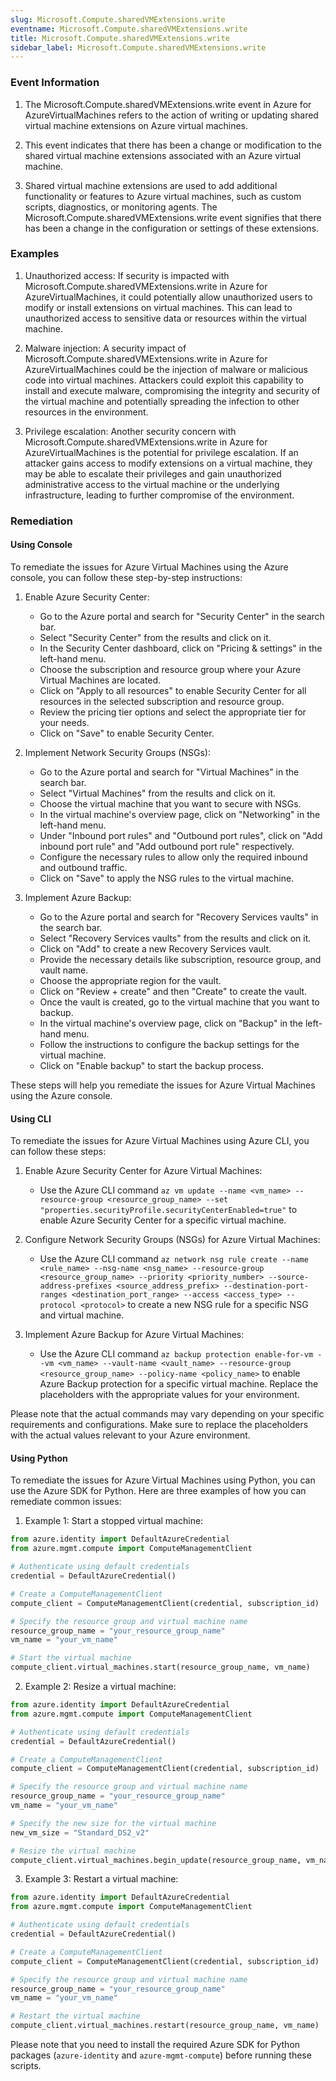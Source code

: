 ```yaml
--- 
slug: Microsoft.Compute.sharedVMExtensions.write
eventname: Microsoft.Compute.sharedVMExtensions.write
title: Microsoft.Compute.sharedVMExtensions.write
sidebar_label: Microsoft.Compute.sharedVMExtensions.write
---
```

                       
### Event Information

1. The Microsoft.Compute.sharedVMExtensions.write event in Azure for AzureVirtualMachines refers to the action of writing or updating shared virtual machine extensions on Azure virtual machines.

2. This event indicates that there has been a change or modification to the shared virtual machine extensions associated with an Azure virtual machine.

3. Shared virtual machine extensions are used to add additional functionality or features to Azure virtual machines, such as custom scripts, diagnostics, or monitoring agents. The Microsoft.Compute.sharedVMExtensions.write event signifies that there has been a change in the configuration or settings of these extensions.


### Examples

1. Unauthorized access: If security is impacted with Microsoft.Compute.sharedVMExtensions.write in Azure for AzureVirtualMachines, it could potentially allow unauthorized users to modify or install extensions on virtual machines. This can lead to unauthorized access to sensitive data or resources within the virtual machine.

2. Malware injection: A security impact of Microsoft.Compute.sharedVMExtensions.write in Azure for AzureVirtualMachines could be the injection of malware or malicious code into virtual machines. Attackers could exploit this capability to install and execute malware, compromising the integrity and security of the virtual machine and potentially spreading the infection to other resources in the environment.

3. Privilege escalation: Another security concern with Microsoft.Compute.sharedVMExtensions.write in Azure for AzureVirtualMachines is the potential for privilege escalation. If an attacker gains access to modify extensions on a virtual machine, they may be able to escalate their privileges and gain unauthorized administrative access to the virtual machine or the underlying infrastructure, leading to further compromise of the environment.

### Remediation

#### Using Console

To remediate the issues for Azure Virtual Machines using the Azure console, you can follow these step-by-step instructions:

1. Enable Azure Security Center:
   - Go to the Azure portal and search for "Security Center" in the search bar.
   - Select "Security Center" from the results and click on it.
   - In the Security Center dashboard, click on "Pricing & settings" in the left-hand menu.
   - Choose the subscription and resource group where your Azure Virtual Machines are located.
   - Click on "Apply to all resources" to enable Security Center for all resources in the selected subscription and resource group.
   - Review the pricing tier options and select the appropriate tier for your needs.
   - Click on "Save" to enable Security Center.

2. Implement Network Security Groups (NSGs):
   - Go to the Azure portal and search for "Virtual Machines" in the search bar.
   - Select "Virtual Machines" from the results and click on it.
   - Choose the virtual machine that you want to secure with NSGs.
   - In the virtual machine's overview page, click on "Networking" in the left-hand menu.
   - Under "Inbound port rules" and "Outbound port rules", click on "Add inbound port rule" and "Add outbound port rule" respectively.
   - Configure the necessary rules to allow only the required inbound and outbound traffic.
   - Click on "Save" to apply the NSG rules to the virtual machine.

3. Implement Azure Backup:
   - Go to the Azure portal and search for "Recovery Services vaults" in the search bar.
   - Select "Recovery Services vaults" from the results and click on it.
   - Click on "Add" to create a new Recovery Services vault.
   - Provide the necessary details like subscription, resource group, and vault name.
   - Choose the appropriate region for the vault.
   - Click on "Review + create" and then "Create" to create the vault.
   - Once the vault is created, go to the virtual machine that you want to backup.
   - In the virtual machine's overview page, click on "Backup" in the left-hand menu.
   - Follow the instructions to configure the backup settings for the virtual machine.
   - Click on "Enable backup" to start the backup process.

These steps will help you remediate the issues for Azure Virtual Machines using the Azure console.

#### Using CLI

To remediate the issues for Azure Virtual Machines using Azure CLI, you can follow these steps:

1. Enable Azure Security Center for Azure Virtual Machines:
   - Use the Azure CLI command `az vm update --name <vm_name> --resource-group <resource_group_name> --set "properties.securityProfile.securityCenterEnabled=true"` to enable Azure Security Center for a specific virtual machine.

2. Configure Network Security Groups (NSGs) for Azure Virtual Machines:
   - Use the Azure CLI command `az network nsg rule create --name <rule_name> --nsg-name <nsg_name> --resource-group <resource_group_name> --priority <priority_number> --source-address-prefixes <source_address_prefix> --destination-port-ranges <destination_port_range> --access <access_type> --protocol <protocol>` to create a new NSG rule for a specific NSG and virtual machine.

3. Implement Azure Backup for Azure Virtual Machines:
   - Use the Azure CLI command `az backup protection enable-for-vm --vm <vm_name> --vault-name <vault_name> --resource-group <resource_group_name> --policy-name <policy_name>` to enable Azure Backup protection for a specific virtual machine. Replace the placeholders with the appropriate values for your environment.

Please note that the actual commands may vary depending on your specific requirements and configurations. Make sure to replace the placeholders with the actual values relevant to your Azure environment.

#### Using Python

To remediate the issues for Azure Virtual Machines using Python, you can use the Azure SDK for Python. Here are three examples of how you can remediate common issues:

1. Example 1: Start a stopped virtual machine:
```python
from azure.identity import DefaultAzureCredential
from azure.mgmt.compute import ComputeManagementClient

# Authenticate using default credentials
credential = DefaultAzureCredential()

# Create a ComputeManagementClient
compute_client = ComputeManagementClient(credential, subscription_id)

# Specify the resource group and virtual machine name
resource_group_name = "your_resource_group_name"
vm_name = "your_vm_name"

# Start the virtual machine
compute_client.virtual_machines.start(resource_group_name, vm_name)
```

2. Example 2: Resize a virtual machine:
```python
from azure.identity import DefaultAzureCredential
from azure.mgmt.compute import ComputeManagementClient

# Authenticate using default credentials
credential = DefaultAzureCredential()

# Create a ComputeManagementClient
compute_client = ComputeManagementClient(credential, subscription_id)

# Specify the resource group and virtual machine name
resource_group_name = "your_resource_group_name"
vm_name = "your_vm_name"

# Specify the new size for the virtual machine
new_vm_size = "Standard_DS2_v2"

# Resize the virtual machine
compute_client.virtual_machines.begin_update(resource_group_name, vm_name, {"hardware_profile": {"vm_size": new_vm_size}})
```

3. Example 3: Restart a virtual machine:
```python
from azure.identity import DefaultAzureCredential
from azure.mgmt.compute import ComputeManagementClient

# Authenticate using default credentials
credential = DefaultAzureCredential()

# Create a ComputeManagementClient
compute_client = ComputeManagementClient(credential, subscription_id)

# Specify the resource group and virtual machine name
resource_group_name = "your_resource_group_name"
vm_name = "your_vm_name"

# Restart the virtual machine
compute_client.virtual_machines.restart(resource_group_name, vm_name)
```

Please note that you need to install the required Azure SDK for Python packages (`azure-identity` and `azure-mgmt-compute`) before running these scripts.


 